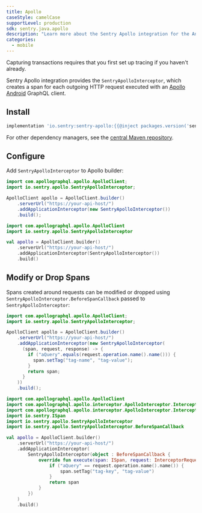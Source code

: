 ```yaml
---
title: Apollo
caseStyle: camelCase
supportLevel: production
sdk: sentry.java.apollo
description: "Learn more about the Sentry Apollo integration for the Android SDK."
categories:
  - mobile
---
```


<Note>

Capturing transactions requires that you first <PlatformLink to="/performance/">set up tracing</PlatformLink> if you haven't already.

</Note>

Sentry Apollo integration provides the `SentryApolloInterceptor`, which creates a span for each outgoing HTTP request executed with an [Apollo Android](https://github.com/apollographql/apollo-android) GraphQL client.

## Install

```groovy {tabTitle:Gradle}
implementation 'io.sentry:sentry-apollo:{{@inject packages.version('sentry.java.apollo', '5.2.0') }}'
```

For other dependency managers, see the [central Maven repository](https://search.maven.org/artifact/io.sentry/sentry-apollo).

## Configure

Add `SentryApolloInterceptor` to Apollo builder:

```java
import com.apollographql.apollo.ApolloClient;
import io.sentry.apollo.SentryApolloInterceptor;

ApolloClient apollo = ApolloClient.builder()
    .serverUrl("https://your-api-host/")
    .addApplicationInterceptor(new SentryApolloInterceptor())
    .build();
```

```kotlin
import com.apollographql.apollo.ApolloClient
import io.sentry.apollo.SentryApolloInterceptor

val apollo = ApolloClient.builder()
    .serverUrl("https://your-api-host/")
    .addApplicationInterceptor(SentryApolloInterceptor())
    .build()
```

## Modify or Drop Spans

Spans created around requests can be modified or dropped using `SentryApolloInterceptor.BeforeSpanCallback` passed to `SentryApolloInterceptor`:

```java
import com.apollographql.apollo.ApolloClient;
import io.sentry.apollo.SentryApolloInterceptor;

ApolloClient apollo = ApolloClient.builder()
    .serverUrl("https://your-api-host/")
    .addApplicationInterceptor(new SentryApolloInterceptor(
      (span, request, response) -> {
        if ("aQuery".equals(request.operation.name().name())) {
          span.setTag("tag-name", "tag-value");
        }
        return span;
      }
    ))
    .build();
```

```kotlin
import com.apollographql.apollo.ApolloClient
import com.apollographql.apollo.interceptor.ApolloInterceptor.InterceptorRequest
import com.apollographql.apollo.interceptor.ApolloInterceptor.InterceptorResponse
import io.sentry.ISpan
import io.sentry.apollo.SentryApolloInterceptor
import io.sentry.apollo.SentryApolloInterceptor.BeforeSpanCallback

val apollo = ApolloClient.builder()
    .serverUrl("https://your-api-host/")
    .addApplicationInterceptor(
        SentryApolloInterceptor(object : BeforeSpanCallback {
            override fun execute(span: ISpan, request: InterceptorRequest, response: InterceptorResponse?): ISpan {
                if ("aQuery" == request.operation.name().name()) {
                    span.setTag("tag-key", "tag-value")
                }
                return span
            }
        })
    )
    .build()
```
